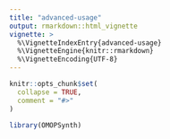 ```yaml
---
title: "advanced-usage"
output: rmarkdown::html_vignette
vignette: >
  %\VignetteIndexEntry{advanced-usage}
  %\VignetteEngine{knitr::rmarkdown}
  %\VignetteEncoding{UTF-8}
---
```


```r
knitr::opts_chunk$set(
  collapse = TRUE,
  comment = "#>"
)
```

```r
library(OMOPSynth)
```
